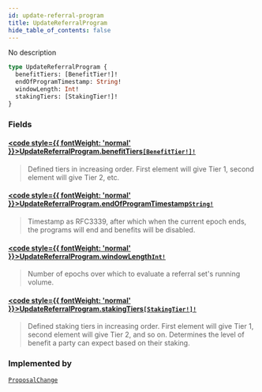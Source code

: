 ```yaml
---
id: update-referral-program
title: UpdateReferralProgram
hide_table_of_contents: false
---
```








No description

```graphql
type UpdateReferralProgram {
  benefitTiers: [BenefitTier!]!
  endOfProgramTimestamp: String!
  windowLength: Int!
  stakingTiers: [StakingTier!]!
}
```


### Fields

#### [<code style={{ fontWeight: 'normal' }}>UpdateReferralProgram.<b>benefitTiers</b></code>](#)<Bullet />[`[BenefitTier!]!`](/testnet/api/graphql/objects/benefit-tier) <Badge class="secondary" text="non-null"/> <Badge class="secondary" text="object"/>
> Defined tiers in increasing order. First element will give Tier 1, second element will give Tier 2, etc.
> 

#### [<code style={{ fontWeight: 'normal' }}>UpdateReferralProgram.<b>endOfProgramTimestamp</b></code>](#)<Bullet />[`String!`](/testnet/api/graphql/scalars/string) <Badge class="secondary" text="non-null"/> <Badge class="secondary" text="scalar"/>
> Timestamp as RFC3339, after which when the current epoch ends, the programs will end and benefits will be disabled.
> 

#### [<code style={{ fontWeight: 'normal' }}>UpdateReferralProgram.<b>windowLength</b></code>](#)<Bullet />[`Int!`](/testnet/api/graphql/scalars/int) <Badge class="secondary" text="non-null"/> <Badge class="secondary" text="scalar"/>
> Number of epochs over which to evaluate a referral set's running volume.
> 

#### [<code style={{ fontWeight: 'normal' }}>UpdateReferralProgram.<b>stakingTiers</b></code>](#)<Bullet />[`[StakingTier!]!`](/testnet/api/graphql/objects/staking-tier) <Badge class="secondary" text="non-null"/> <Badge class="secondary" text="object"/>
> Defined staking tiers in increasing order. First element will give Tier 1,
second element will give Tier 2, and so on. Determines the level of
benefit a party can expect based on their staking.
> 



### Implemented by

[`ProposalChange`](/testnet/api/graphql/unions/proposal-change)  <Badge class="secondary" text="union"/>



